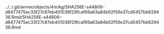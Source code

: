../../.git/annex/objects/4m/kg/SHA256E-s44806--d8477475ec33f27c87eb401038f29fcaf69a63a84b02f56e37cd0457bb629436.Rmd/SHA256E-s44806--d8477475ec33f27c87eb401038f29fcaf69a63a84b02f56e37cd0457bb629436.Rmd